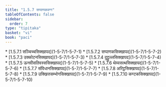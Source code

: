 ```yaml
---
title: "1.5.7 सप्पाणकवग्ग"
tableOfContents: false
sidebar:
  order: 7
type: "tipitaka"
basket: "vi"
book: "paci"
---
```



<DynamicBreadcrumb />



<TableOfContents book="paci" section="1.5.7">
* [1.5.7.1 सञ्चिच्चसिक्खापद](1-5-7/1-5-7-1)
* [1.5.7.2 सप्पाणकसिक्खापद](1-5-7/1-5-7-2)
* [1.5.7.3 उक्कोटनसिक्खापद](1-5-7/1-5-7-3)
* [1.5.7.4 दुट्ठुल्लसिक्खापद](1-5-7/1-5-7-4)
* [1.5.7.5 ऊनवीसतिवस्ससिक्खापद](1-5-7/1-5-7-5)
* [1.5.7.6 थेय्यसत्थसिक्खापद](1-5-7/1-5-7-6)
* [1.5.7.7 संविधानसिक्खापद](1-5-7/1-5-7-7)
* [1.5.7.8 अरिट्ठसिक्खापद](1-5-7/1-5-7-8)
* [1.5.7.9 उक्खित्तसम्भोगसिक्खापद](1-5-7/1-5-7-9)
* [1.5.7.10 कण्टकसिक्खापद](1-5-7/1-5-7-10)
</TableOfContents>